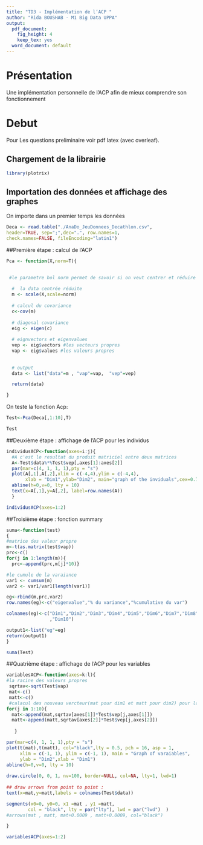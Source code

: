 ---
title: "TD3 - Implémentation de l’ACP "
author: "Rida BOUSHAB - M1 Big Data UPPA"
output:
  pdf_document:
    fig_height: 4
    keep_tex: yes
  word_document: default
---

# Présentation

Une implémentation personnelle de l’ACP afin de mieux comprendre son
fonctionnement

# Debut
Pour Les questions preliminaire voir pdf latex (avec overleaf).

## Chargement de la librairie

<!-- charger la librairie pour l'ACP -->

```{r}

library(plotrix)

```


## Importation des données et affichage des graphes

On importe dans un premier temps les données

```{r}
Deca <- read.table("./AnaDo_JeuDonnees_Decathlon.csv",
header=TRUE, sep=";",dec=".", row.names=1,
check.names=FALSE, fileEncoding="latin1")
```

##Première étape : calcul de l’ACP

```{r}
Pca <- function(X,norm=T){ 

  
 #le parametre bol norm permet de savoir si on veut centrer et réduire les données.
  
  #  la data centrée réduite
  m <- scale(X,scale=norm)
  
  # calcul du covariance 
  c<-cov(m)
  
  # diagonal covariance
  eig <- eigen(c)
  
  # eignvectors et eigenvalues
  vep <- eig$vectors #les vecteurs propres
  vap <- eig$values #les valeurs propres
  
  
  # output 
  data <- list("data"=m , "vap"=vap,  "vep"=vep)

  return(data)

}
```

On teste la fonction Acp:

```{r}
Test<-Pca(Deca[,1:10],T)

Test
```

##Deuxième étape : affichage de l’ACP pour les individus




```{r}
individusACP<-function(axes=i:j){
  #A c'est le resultat du produit matriciel entre deux matrices
  A<-Test$data%*%Test$vep[,axes[1]:axes[2]]
  par(mar=c(4, 1, 1, 1),pty = "s") 
  plot(A[,1],A[,2],xlim = c(-4,4),ylim = c(-4,4),
       xlab = "Dim1",ylab="Dim2", main="graph of the inviduals",cex=0.74)
  abline(h=0,v=0, lty = 10)
  text(x=A[,1],y=A[,2], label=row.names(A))
  }
```

```{r}
individusACP(axes=1:2)
```


##Troisième étape : fonction summary

```{r}
suma<-function(test)
{
#matrice des valeur propre
m<-t(as.matrix(test$vap))
prc<-c()
for(j in 1:length(m)){
  prc<-append(prc,m[j]*10)}

#le cumule de la varaiance
var1 <- cumsum(m)
var2 <- var1/var1[length(var1)]

eg<-rbind(m,prc,var2)
row.names(eg)<-c("eigenvalue","% du variance","%cumulative du var")

colnames(eg)<-c("Dim1","Dim2","Dim3","Dim4","Dim5","Dim6","Dim7","Dim8","Dim9"
                ,"Dim10")

output1<-list("eg"=eg)
return(output1)
}
```

```{r}
suma(Test)
```



##Quatrième étape : affichage de l’ACP pour les variables

```{r}

variablesACP<-function(axes=k:l){
#la racine des valeurs propres
 sqrtav<-sqrt(Test$vap)
 mat<-c()
 matt<-c()
 #calacul des nouveau vercteur(mat pour dim1 et matt pour dim2) pour la correlation
for(j in 1:10){
  mat<-append(mat,sqrtav[axes[1]]*Test$vep[j,axes[1]])
  matt<-append(matt,sqrtav[axes[2]]*Test$vep[j,axes[2]])
     
   }

par(mar=c(4, 1, 1, 1),pty = "s") 
plot(t(mat),t(matt), col="black",lty = 0.5, pch = 16, asp = 1, 
     xlim = c(-1, 1), ylim = c(-1, 1), main = "Graph of varaiables",
     ylab = "Dim2",xlab = "Dim1")
abline(h=0,v=0, lty = 10)
  
draw.circle(0, 0, 1, nv=100, border=NULL, col=NA, lty=1, lwd=1)
  
## draw arrows from point to point :
text(x=mat,y=matt,labels = colnames(Test$data))

segments(x0=0, y0=0, x1 =mat , y1 =matt,
        col = "black", lty = par("lty"), lwd = par("lwd")  )
#arrows(mat , matt, mat+0.0009 , matt+0.0009, col="black")

}
```


```{r}
variablesACP(axes=1:2)
```













